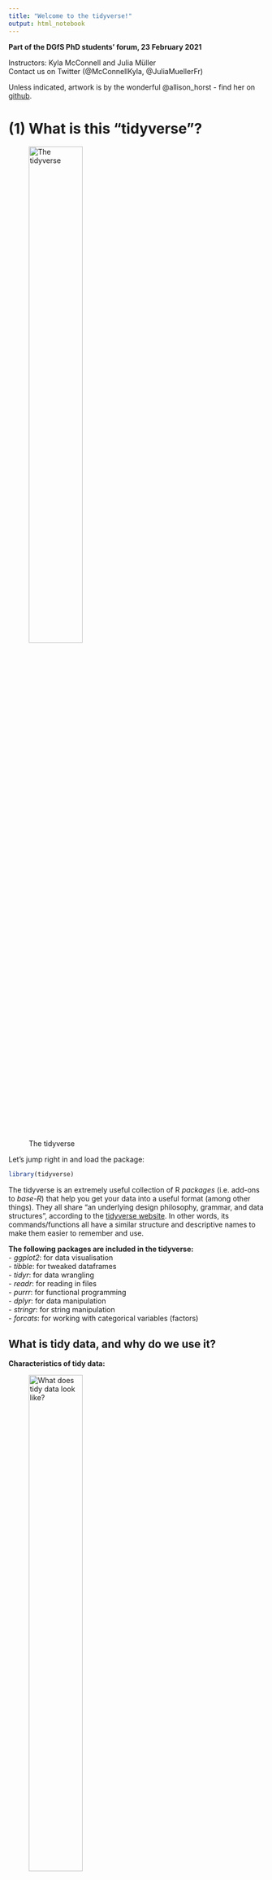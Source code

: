 ```yaml
---
title: "Welcome to the tidyverse!"
output: html_notebook
---
```


**Part of the DGfS PhD students' forum, 23 February 2021**

Instructors: Kyla McConnell and Julia Müller  
Contact us on Twitter (@McConnellKyla, @JuliaMuellerFr)  

Unless indicated, artwork is by the wonderful @allison_horst - find her on [github](https://github.com/allisonhorst/stats-illustrations).


# (1) What is this "tidyverse"?

![The tidyverse](img/tidyverse_celestial.png){width=50%}


Let's jump right in and load the package:
```r
library(tidyverse)
```

The tidyverse is an extremely useful collection of R *packages* (i.e. add-ons to *base-R*) that help you get your data into a useful format (among other things). They all share "an underlying design philosophy, grammar, and data structures", according to the [tidyverse website](https://www.tidyverse.org/). In other words, its commands/functions all have a similar structure and descriptive names to make them easier to remember and use.


**The following packages are included in the tidyverse:**  
- *ggplot2*: for data visualisation  
- *tibble*: for tweaked dataframes  
- *tidyr*: for data wrangling  
- *readr*: for reading in files  
- *purrr*: for functional programming  
- *dplyr*: for data manipulation  
- *stringr*: for string manipulation  
- *forcats*: for working with categorical variables (factors) 


## What is tidy data, and why do we use it?

**Characteristics of tidy data:**  

![What does tidy data look like?](img/tidydata_1.jpg){width=50%}

**Why this format?**  
- Best format for most operations in R, especially plotting and running statistical models
- Hadley Wickham: "Tidy datasets are all alike, but every messy dataset is messy in its own way" 
- Tools/commands that work for one tidy dataset will also work for another tidy dataset
- By getting the data in a tidy format, you can spend more time on the actual analysis

![Why use tidy data?](img/tidydata_3.jpg){width=50%}


# (2) Communicating with R

## Understanding warnings and errors
R will often "talk" to you when you're running code. For example, when you install a package, it'll tell you e.g. where it is downloading a package from, and when it's done. Similarly, when you loaded the tidyverse collection of packages, R listed them all. That's nothing to worry about!

When there's a mistake in the code (e.g. misspelling a variable name, forgetting to close quotation marks or brackets), R will give an *error* and be unable to run the line. The error message will give you important information about what went wrong.
```r
hello <- "hi"
#Hello
```

In contrast, *warnings* are shown when R thinks there could be an issue with your code or input, but it still runs the line. R is generally just telling you that you MIGHT be making a logical error, not that the code is impossible.

```r
c(1, 2, 3) + c(1, 2)
```

It's normal that you'll encounter both warnings and errors while coding! This debugging (= finding and fixing errors in code) bingo gives a few suggestions of what might have gone wrong.

![Debugging bingo, by Dr Ji Son, @cogscimom on Twitter](img/debugging_bingo.jpg)


## Reading function documentation
We'll get to know a number of R *functions* today. These functions can take one or more `arguments`. As an example, let's try out the `say()` function from the cowsay package.

First, (install and) load the cowsay package:
```r
# install.packages("cowsay")
library(cowsay)
```

Try the following code:
```r
say(
  what = "Good luck learning about the tidyverse!", 
  by = "rabbit")
```

We can see that this function has the `what` argument (what should be said?) and the `by` argument (which animal should say it?). But what other options are there for this command - which other animals, for example, or can you change the colour? To see the documentation for the `say` command, you can either run this line of code:
```r
?say
```
...or type in `say` in the Help tab on the bottom right.

This will show you the documentation for the command.

- *Usage* shows an overview of the function arguments and their defaults (e.g. if you typed in `say()` without any arguments in the brackets, you'd get the defaults, i.e. a cat saying "Hello world!")
```r
say()
```

- *Arguments* provides more information on each argument. 
Arguments are the options you can use within a function.
- what
- by 
- type
- what_color
etc. 
Each of these can be fed the `say()` function to slightly alter what it does.

- *Examples* at the bottom of the help page lists a few examples you can copy-paste into your code to better understand how a function works.

Don't worry if you don't understand everything in the documentation when you're first starting out. Just try to get an idea for which arguments there are and which options for those arguments. It's good practice to look at help documents often -- this will also help you get more efficient at extracting the info you need from them.

**-- Please work on Exercise block 1 now --**


# (3) Reading in and exploring data

Reading in data tends to follow this pattern:
```r
name_of_data_in_R <- read_csv("data_file.csv") # equivalent to
name_of_data_in_R <- read_delim("data_file.csv", delim = ",")

name_of_data_in_R <- read_csv2("data_file.csv") # equivalent to
name_of_data_in_R <- read_delim("data_file.csv", delim = ";")

name_of_data_in_R <- read_tsv("data_file.txt") # tab-separated file
```
This works as long as the data file is saved in the same location as this file! You can add e.g. "data/" before the file name if it is located in a subfolder.

One useful additional argument is `na`. This controls how missing values in the file are recognised. By default, these functions assume that missing values are represented by either empty cells or "NA", but if that's not the case, you can tell R that. For example, if missing values are represented by -9 (as can be the case for questionnaire data), you could add `na = "-9"` to a `read()` command.


## Data we'll use today

**During the workshop:**
- Self-paced reading (dgfs_spr.csv)
- Corpus (cat_dog_corpus_data.csv, corpus_frequencies.csv)
- Questionnaire (animal_survey.csv)
- Acceptability judgements (acceptability_judgements.csv)

We'll introduce each dataset in more detail when we start using it.


**In the exercise blocks:**
- Lexical decision experiment (dgfs_lexdec.csv)
- Questionnaire data - information on the participants in that lexical decision experiment (dgfs_pars_lexdec.csv)
- Phonetic data (wh_split.txt)

Here, you can often choose which data you'd like to focus on - lexical decision or phonetic data!


## Introducing our first dataset

Let's read in a self-paced reading dataset (saved in the data folder, so we need to add `data/` to tell R that):
```r
spr <- read_csv("data/dgfs_spr.csv")
```
The current dataframe is a self-paced reading experiment where 12 participants read 20 sentences each, plus 3 practice sentences to get them warmed up. In a SPR experiment, participants see one word at a time and need to press a button to be shown the next word in the sentence. Their reaction times (RTs, i.e. how long it takes them to press that button) are recorded.
Half the sentences were about dogs and half the sentences were about cats. In one condition (A), all sentences were paired with appropriate adjectival collocates according to the BNC (lap dog vs. tortoiseshell cat), in the other, these were reverse (lap cat vs. tortoiseshell dog). All sentences were presented in otherwise natural-sounding sentences. 


## Exploring our data

Now you have a data file read in, but how do you see what's in it?

```r
head(spr)
```

You can change the amount of rows with the `n` *argument*: 
```r
head(spr, n=3)
```

Or: Click on the name of dataframe in the Environment tab (top right) to open a preview in a new tab. You can also sort columns and filter rows (just for viewing purposes). If the dataframe is large, however, this can get very slow.

There's also an easy way to see what the columns are:
```r
colnames(spr)
```

`summary()`: call it on a dataframe to get each column and useful info based on the data type. For example, numeric columns will show the min, median, max and the quartiles (25% increments).
```r
summary(spr)

summary(spr$RT)
```


## Character vs. factor columns

In the environment panel (or using `str()`), you can see that all the variables in this data are read in as either numeric or character data. However, some variables should be treated as factors because they represent categories, not text data. Let's convert them. 
```r
spr$participant <- as_factor(spr$participant)
spr$item_type <- as_factor(spr$item_type)
spr$cond <- as_factor(spr$cond)
```

This way, the summary output also works as expected. For example, we can have a look at how many different participants and conditions we have:
```r
summary(spr$participant)

summary(spr$cond)
```

If any other columns in your dataframe are read in wrong (for example, if you have a numeric column that looks like: "43", "18" and is being read as a character column) you can convert them with similar syntax: `as.numeric()`, `as.character()` etc.


# (4) The pipe %>% 

One of the most noticeable features of the tidyverse is the pipe %>% (keyboard shortcut: Ctrl/Cmd + Shift + M).

The pipe takes the item before it and feeds it to the following command as the first argument. Since all tidyverse (and many non-tidyverse) functions take the dataframe as the first argument, this can be used to string together multiple functions. It also makes it easier to read sequential code in a more natural order.

Compare the following lines of pseudocode (courtesy of @andrewheiss), which would produce the same output:
![Pipe as explained by Andrew Heiss](img/pipe_andrewheiss.jpg)
  
You can see that the version with the pipe is easier to read when more than one function is called on the same dataframe! In a chain of commands like this one, you can think of the pipe as meaning "and then". 

Another example - maybe @hadleywickham's version of a typical morning speaks more to your own experience (it certainly does for us):
I %>% 
  tumble(out_of = "bed") %>% 
  stumble(to = "the kitchen") %>% 
  pour(who = "myself", unit = "cup", what = "ambition") %>% 
  yawn() %>% 
  stretch() %>% 
  try(come_to_live())


So to re-write the `head()` function with the pipe:
```r
spr %>% 
  head()
```

This produces the exact same output as `head(spr)`.

Here are some more examples:
```r
# Equivalent to summary(spr)
spr %>% 
  summary()

# Equivalent to colnames(spr), which returns all column names
spr %>% 
  colnames() 

# Equivalent to nrow(spr), which returns the number of rows in the df
spr %>% 
  nrow()
```

You can also stack commands by ending each row (except the last one) with a pipe. 
You can see that the version with the pipe is easier to read when more than one function is called on the same dataframe! The line breaks are optional, but make the code more readable.
```r
spr %>% 
  colnames() %>% #extracts column names
  nchar() #counts the number of letters
```


# (5) Renaming and rearranging data

## rename()
You can rename columns with the `rename()` function. The syntax is new_name = old_name. Let's rename the `cond` variable:
```r
spr %>% 
  rename(condition = cond)
```


### Preview vs. saving

This is just a preview because we didn't assign the changed dataframe to any name. If you look at the spr dataframe, for example in the Environment panel on the upper-right, the dataframe hasn't changed. This is useful for testing code and making sure it does what you expect and want it to do. To save the changes, we need to assign the call back to the variable name, i.e.
dataframe <- dataframe %>% 
  some operations here


### Renaming multiple columns

You can also rename multiple columns at once (no need for an array here):
```r
spr <- spr %>% 
  rename(condition = cond, 
         sentence = full_sentence)
```
Notice above that we've saved output over the spr dataframe to make the changes 'permanent'.

There is no output when you save the changes, but the spr dataframe has been permanently updated (within the R session, not in your file system). To save the changes, but also show the output of a function, we can put brackets around the code.

If you make a mistake: arrow with a line under it in the code block of R-Markdown, runs all blocks above (but not the current one).


## arrange()

This command lets you sort by row values: `arrange()`. By default, this sorts by lowest to highest value, but you can add `desc()` to reverse that.
```r
spr %>% 
  arrange(RT)

spr %>% 
  arrange(desc(RT))
```

Or in alphabetical order if the column is a character type:
```r
spr %>% 
  arrange(word)
```

Wrapping `desc()` around character or category variable reverses the sorting:
```r
spr %>% 
  arrange(desc(word))
```

It's also possible to sort by several variables:
```r
spr %>% 
  arrange(word, RT)
```

And again, `desc()` can be used to reverse the order:
```r
spr %>% 
  arrange(word, desc(RT))
```

**-- Please work on exercise block 2 now --**


# (6) Subsets

Taking a subset allows you to look at only a part of your data: tidyverse uses `select()` for columns and `filter()` for rows.

## select()

You may have seen the traditional syntax: dataframe$column.

A useful step in using pipes and tidyverse calls is the ability to *select* specific columns. That is, instead of writing `spr$RT` we can write:
```r
spr %>% 
  select(RT) 
```


### Select multiple columns 
You can also use `select()` to take multiple columns. 

```r
spr %>% 
  select(participant, word, RT)
```

You can see that these columns are presented in the order you gave them to the select call, too:

```r
spr %>% 
  select(RT, word, participant)
```

You can also use this to reorder columns in that you give the name of the column(s) you want first, then finish with `everything()` to have all other columns follow:

```r
spr %>% 
  select(RT, everything())
```

Or have a look at the documentation for a command we won't have time to discuss today: `relocate()`.


### Remove columns with select

You can also remove columns using select if you use the minus sign. For example, the item_type column is a factor with only one level - it always says "DashedSentence". So let's get rid of it:

```r
spr %>% 
  select(-item_type)
```

You can also remove multiple columns at once by writing them in an array `c()`. We'd like to remove the item type column and also the first column (X1) which seems to be just a counter.
```r
spr <- spr %>% 
  select(-c(item_type, X1))
```
This overwrites the data as it is saved in R. It does **not** overwrite the file that is saved on your computer. 


### Leveling up select()

Until now, we've used select() in combination with the full column name, but there are helper functions that let you select columns based on other criteria.

For example, here's how we can select both the `sentence_num` and the `word_num` column - by specifying `ends_with("_num")` in the select() call:
```r
spr %>% 
  select(ends_with("_num"))
```

The opposite is also possible using `starts_with()`.

`contains` is another helper function. Here, we're using it to show all columns that contain an underscore:
```r
spr %>% 
  select(contains("_"))
```

We can also select a range of  variables using a colon. This works both with variables and (a range of) numbers:
```r
spr %>% 
  select(condition:word) # shows condition, word_num, word

spr %>% 
  select(1:3) # first three columns
```
Here, the order of the columns matters!

Other helper functions are:
- matches: similar to contains, but can use regular expressions
- num_range: in a dataset with the variables X1, X2, X3, X4, Y1, and Y2, select(num_range("X", 1:3)) returns X1, X2, and X3


## filter()

### Filter based on a condition

While with `select()`, you can pick **columns** by name or if they fulfill conditions, `filter()` lets you look for **rows** that fulfill certain conditions. 

![Filter](img/dplyr_filter.jpg){width=50%}

Use `filter()` to return all items that fit a certain condition. For example, you can use:
- equals to: ==
- not equal to: !=
- greater than: > 
- greater than or equal to: >=
- less than: <
- less than or equal to: <=
- in (i.e. in a vector): %in%

**Syntax:**
filter(data, columnname logical-operator condition)
or, using the pipe:
data %>% 
  filter(columnname logical-operator condition)

Let's look at reaction times that are shorter than 200 ms:
```r
spr %>% 
  filter(RT < 200)
```

...reaction times longer than or equal to 250 ms:
```r
spr %>% 
  filter(RT >= 250)
```

Or you can use it to select all items in a given category. Notice here that you have to use quotation marks to show you're matching a character string.
Look at the error below:
```r
#spr %>% 
  #filter(word == relative)
```

The correct syntax is: (because you're matching to a string)
```r
spr %>% 
  filter(word == "relative")
```

You can also use filter to easily drop rows. Let's drop all practice rows and save the output. 
```r
spr <- spr %>% 
  filter(condition != "practice")
```

To use %in%, give an array of options (formatted in the correct way based on whether the column is a character or numeric):
```r
spr %>% 
  filter(word %in% c("cat", "dog"))

spr %>% 
  filter(sentence_num %in% c(2, 4))
```
Note that filter is case-sensitive, so capitalization matters.

We can also specify several conditions in one `filter()` call:
- Use & for "and" (both conditions must be true)
- Use | for "or" (one condition must be true)
```r
spr %>% 
  filter(word == "relative" & RT > 200)

spr %>% 
  filter(RT > 300 | RT < 150)
```

We can also "chain" different functions, which is one of the things that makes the pipe so useful. For example, we could filter for data in condition B, which is an incomplete sentence, and only look at the words and their response times:
```r
spr %>% 
  filter(condition == "condB_dog") %>% 
  select(word, RT)
```

One useful function that can be chained to `filter()` is `distinct()`, which will return only the unique rows. Without an argument, it returns all rows that are unique in all columns. 

You can also add a column name as an argument to return only the unique values in a certain column (useful with factors)

```r
spr %>% 
  filter(condition == "condB_dog") %>% 
  distinct(sentence)
```

You can also use it on its own to return unique values or combinations of values.

```r
spr %>% 
  distinct(sentence, condition)
```

**-- Please work on Exercise block 3 now --**


# (7) Separating and uniting columns

For the next two examples, we'll use a different dataset called `animal_corpus`. Read it in and familiarise yourself with its contents.
```r
animal_corpus <- read_csv2("data/cat_dog_corpus_data.csv")
```

This contains corpus data of "cat" and "dog" together with the words that precede "cat" and "dog". These are called "collocates" and, in our example, also include part of speech tags (the format is word_tag).

This data is not tidy. Why?

The collocates column contains two variables (word and tag) although according to tidy data principles, each variable should be saved in its own column.

## separate()

Luckily, the tidyverse has a command for that: `separate()`. It takes the following arguments:
- data: our dataframe, we'll pipe it
- col: which column needs to be separated
- into: a vector that contains the names of the new columns
- sep: which symbol separates the values
- remove (optional): by default, the original column will be deleted. Set `remove` to FALSE to keep it.

```r
(animal_corpus <- animal_corpus %>% 
  separate(col = coll, 
           into = c("coll", "coll_tag"), 
           sep = "_"))
```

Another example: In the SPR data, the condition column contains two pieces of information: which condition the item was in (condA or condB) and which animal was being read about (cat or dog)
```r
(spr <- spr %>% 
  separate(condition,
           into = c("condition", "animal"),
           sep = "_"))
```


## unite()

The opposite of `separate()`. This lets you glue columns together. 
- col is the name of the new column
- the next argument, a vector, lists the columns that should be united
- sep, as above, lets you specify how the values should be separated

Let's say we'd like our data to be in the format "collocate cat/dog", so without the tag, but in one column, separated by a space. 
```r
animal_corpus %>% 
  unite(col = "coll_word",
        c("coll", "animal"),
        sep = " ")
```

This leads to a lot of repetition - some bigrams appear several times in just our preview. To remedy this, we can use `distinct()`, which only keeps unique rows. To make clear that we want unique collocate cat/dog combinations, we can put `coll_word` into `distinct()` to make clear that this is the relevant column and tags should be ignored.
```r
animal_corpus %>% 
  unite(col = "coll_word",
        c("coll", "animal"),
        sep = " ") %>% 
  distinct(coll_word)
```


# (8) Creating and changing columns with mutate()

With the `mutate()` function, you can change existing columns and add new ones. 
The syntax is:
mutate(data, col_name = some_operation)
or, with the pipe: 
data %>% mutate(col_name = some_operation).

![Mutate](img/dplyr_mutate.png){width=50%}

The response times are measured in ms. Let's convert them to seconds by dividing by 1000:
```r
(spr <- spr %>% 
  mutate(RT_s = RT / 1000))
```
Now, there's a new column called RT_s (it's at the very end by default).

You can also save the new column with the same name, and this will update all the items in that column (see below, where I divide response times by 1000, but note that I don't save the output):
```r
spr %>% 
  mutate(RT = RT / 1000)
```

You can also do operations to character columns - for example: 
```r
(spr <- spr %>% 
  mutate(word = tolower(word)))
```


## Change data type in a column

We can also change data types using `mutate()`. Instead of the code we used earlier to convert participant and condition to factors, we could write: 
```r
(spr <- spr %>% 
  mutate(participant = as_factor(participant),
         condition = as_factor(condition)))
```
As you can see, we can change several variables within one `mutate()` call. In the same way, we could create several new columns at the same time. 

## Relabel factors
In our SPR experiment, condition A represents a match (i.e. cat/dog is presented with a matching collocate: purring cat, guide dog) and condition B is a mismatch (e.g. guide cat, purring dog). To make this clear in the data, we should label this explicitly. Within a `mutate()` command, we can use `recode()` to change the factor labels. The format for this is old label = "new label".
```r
(spr <- spr %>% 
  mutate(condition = recode(condition, 
                            condA = "match", condB = "mismatch")))
```

Let's look at our third dataset, animal_survey. It contains data from the same participants who answered a few sociodemographic questions and also indicated how cute they think animals are, how much they('d) like look at, pet, and own an animal (scale: 1-5). Besides that, they were also asked to rate cats and dogs (scale: 1-7).
```r
animal_survey <- read_csv("data/animal_survey.csv")
```

In our animal_survey data, education is represented by the numbers 1-4. We can most easily change these labels using `recode()`:
```r
(animal_survey <- animal_survey %>% 
  mutate(education = recode(education,
                            "1" = "elementary school",
                            "2" = "high school",
                            "3" = "Bachelor's degree",
                            "4" = "Master's degree or higher"
                            )))
```
Because these numbers should be treated as characters, we need to put them in quotation marks!


## If-else-statements

Now for something fancy. You can also make new columns based on "if" conditions using the call `ifelse()`.

The syntax of ifelse is: ifelse(this_is_true, this_happens, else_this_happens). 

For example, we could create a column called "RT_short" that contains "short" if the response time is faster than 100 ms and "long" if it isn't:

```r
spr %>% 
  mutate(RT_short = ifelse(RT < 100, "short", "long")) %>% 
  select(RT, RT_short)
```

You can also use ifelse on categorical / character columns:
```r
(spr <- spr %>% 
  mutate(position = ifelse(word %in% c("cat", "dog"), "critical", "not critical")))
```


## Several conditions: case_when()
What if you have several conditions? For example, if RTs are shorter than 100 ms, they should be labelled "short", if they're longer than 500 ms, "long", and "normal" for all other RTs. While it's possible to chain several `if_else()` statements, it gets confusing and hard to read. Instead, we should use `case_when()`.

![Case when: an extension of if-else](img/dplyr_case_when.png){width=50%}

The syntax within `case_when()` is:
condition ~ what to do if it is true (can be used as often as you want and can even refer to different variables!),
TRUE ~ what to do in all other cases.
```r
spr %>% 
  mutate(RT_category = case_when(
    RT < 100 ~ "short",
    RT > 500 ~ "long",
    TRUE ~ "normal"
  )) %>% 
  select(RT, RT_category)
```


Another example: In the questionnaire, participants were asked to indicate how much they like cats and dogs, respectively. We can convert this information into a category. To create a variable called "preference", we can use the following `case_when()` statement:
```r
(animal_survey <- animal_survey %>% 
  mutate(preference = case_when(
    cats > dogs ~ "cats",
    dogs > cats ~ "dogs",
    TRUE ~ "undecided"
  )))
```
If we look at the output, we see that the "else/TRUE" condition wasn't necessary, strictly speaking, but it's good to account for all the potential cases in the data so you don't end up with superfluous NAs.

**-- Please work on Exercise block 4 now --**


# (9) Summary tables with groupings

## summarize()

Let's extract some information on the reaction times in the self-paced reading data. If we want to do this the tidy way, we can use `summarise(operation(variable))`.

You can use multiple different operations in the summarize part, including:
- mean(col_name)
- median(col_name)
- max(col_name)
- min(col_name)

So to get the average RTs -- note the extra step here to drop NAs, this is only because this dataset has NAs we currently want to ignore.
```r
spr <- spr %>% 
  drop_na(RT)

spr %>% 
  summarise(mean(RT))
```

...and the median RTs:
```r
spr %>% 
  summarise(median(RT))
```

By default, the column is labelled "mean(RT)" or "median(RT)", respectively. We can set our own names, though:
```r
spr %>% 
  summarise(average_RT = mean(RT))
```


## group_by() 
In our SPR experiment, we showed matching and mismatching collocate + cat/dog combinations, so we might assume that the mismatched combinations were read more slowly. We'd like to see the average RTs for each condition.

To look at summary statistics for specific groupings like these, we have to use a two- (more like three-) step process. 

First, group by your grouping variable (here: condition) using `group_by()`
Then, summarize, which creates a column based on a transformation to another column, using `summarize()` or `summarise()`
Finally, ungroup (so that R forgets that this is a grouping and carries on as normal, with `ungroup()`
Usually this makes no difference to what you see but is an important fail-safe if you're continuing in the code block. For example, if you need to drop the former grouping variable and don't use `ungroup()`, R will refuse to drop it.

![Group and ungroup](img/group_by_ungroup.png){width=50%}

For example, to return the average RT in each condition:
```r
spr %>% 
  group_by(condition) %>% 
  summarize(mean(RT)) %>% 
  ungroup()
```

You can also give a name to your new summary column: 
```r
spr %>% 
  group_by(condition) %>% 
  summarize(average_RT = mean(RT)) %>% 
  ungroup()
```

Or further manipulate it, e.g. converting ms to seconds:
```r
spr %>% 
  group_by(condition) %>% 
  summarize(average_RT_s = mean(RT) / 1000) %>% 
  ungroup()
```

## count()
For categorical columns, you can also count how many rows are in each category using `count()` instead of `summarize()`. Here, we're counting how often which word appeared in the experiment. The count is displayed in the new "n" column:
```r
spr %>% 
  group_by(word) %>% 
  count() %>% 
  ungroup()
```

This is sorted alphabetically, but we can pipe it into the `arrange()` call we discussed earlier to sort by frequency, in descending order.
```r
spr %>% 
  group_by(word) %>% 
  count() %>% 
  ungroup() %>% 
  arrange(desc(n))
```

You can also group by more than one column to return the unique combinations of the variables.
```r
spr %>% 
  group_by(condition, participant) %>% 
  summarize(mean(RT)) %>% 
  ungroup()
```


# (10) across()

`across()` is a helper for `mutate()` and `summarise`. It lets you easily apply a change or create a summary for several variables because you can use `select()` helpers (`starts_with()`, `ends_with()`, `contains()`, etc.) with `across()`.

For example, if we'd like to see the mean for columns that end with "num":
```r
spr %>% 
  summarise(across(ends_with("num"), mean))
```

This also works with a list of functions, e.g. the mean and the standard deviation:
```r
spr %>% 
  summarise(across(ends_with("num"), c(mean, sd)))
```

Here's an example of `across()` in a `mutate()` function. This lets you easily convert all character variables into factors:
```r
spr %>% 
  mutate(across(where(is.character), as.factor))
```

![Across](img/dplyr_across.png)


## Row-wise operations
Back to our questionnaire. For each participant, we'd like to calculate the average of the columns that start with "animals" to get one measure of their interest in animals. We might try something like this:  
```r
animal_survey %>% 
  summarise(across(starts_with("animals"), mean))
```

As you can see, R gives us the averages for each of the columns, across all participants - not what we're looking for! The reason for this is that R is best at computing over columns. To solve our problem, we need to add `rowwise()`. This is similar to the grouping idea (`group_by()`) we came across a little earlier. Here, we're telling R to treat every row as a single "group". We can then use `c_across()`, which is the version of `across` that works with row-wise operations. We also need `mutate()` because we want to create a new column rather than see a summary:
```r
(animal_survey <- animal_survey %>% 
  rowwise() %>% 
  mutate(
    pet_interest = mean(c_across(starts_with("animals")))
  ))
```

**-- Please work on exercise block 5 now--**


# (11) Reshaping data 

Now, let's look into how to change the shape of your data. There are two options here:
- making your data "longer", i.e. increase the number of rows and decrease the number of columns
  - useful for tidying data, especially common with "wild-caught" data
  - command: `pivot_longer()` (older command: `gather()`)
- making your data "wider", i.e. decrease the number of rows and increase the number of columns
  - not (as) common for tidying but for creating summary tables
  - command: `pivot_wider()` (older command: `spread()`)


## pivot_longer()
Let's take another look at the questionnaire data. The format it is in is typical for questionnaire data as you would export it from host sites. The data from each person is represented on one line. This can be useful for some operations (like in the `case_when()` we used to create the "preference" variable) but a problem for other applications, so let's tidy this using `pivot_longer`. 
Specifically, we have an issue with the dog and cat ratings being in separate columns. Instead, we should have a column called "animal", which contains either "cats" or "dogs", and another column that contains the rating.

The basic `pivot_longer` arguments are:
cols: which columns should be reshaped?
names_to: the name of the variable that the original column names ("cats" and "dogs") should be stored in as values
values_to: the name of the variable that the contents of the variables should be stored in
```r
animal_survey %>% 
  pivot_longer(cols = c("cats", "dogs"),
               names_to = "animal",
               values_to = "rating")
```

Another example: This next file contains the averages of acceptability judgements for the sentences we used in the experiment (we'd expect that sentences which contain mismatching collocates such as "barking cat" are rated as less acceptable than sentences with matching collocates). Let's read it in:
```r
acc_judge_original <- read_csv("data/acceptability_judgements.csv")
```
We can see that this data is in a very wide format - each column name contains one of the sentences, and the only row consists of the average acceptability judgements.

What we'd like instead is a column that contains all the sentences and another column that contains all the averages.
```r
(acc_judge <- acc_judge_original %>% 
  pivot_longer(
    cols = everything(), # we want to reshape the entire data, so all variables are concerned
    names_to = "sentence",
    values_to = "rating"
  ))
```

## pivot_wider()
While `pivot_longer()` is often used to tidy data, its opposite `pivot_wider()` is more common when creating and reformatting summary tables. For example, let's first count how often "cat" and "dog" occur with each collocate:
```r
animal_corpus %>% 
  group_by(animal, coll) %>% 
  count() %>% 
  ungroup() 
```

Looks like it's working! However, we'd like to reshape this data into a more typical contingency table-like format, with "cat" and "dog" as row labels, and the collocates as column labels.  
We can use `pivot_wider()` to achieve this. Its main arguments are:
names_from: where should the new column names come from?
values_from: where should the corresponding values come from?
```r
animal_corpus %>% 
  group_by(animal, coll) %>% 
  count() %>% 
  ungroup() %>% 
  pivot_wider(
    names_from = coll,
    values_from = n
  )
```


# (12) Joining several data sets
Let's add the acceptability judgement data to the SPR data: we want to "join" the two datasets into one, so each sentence should be matched up with its average rating. There are several join commands, which differ in how they match up datasets and which cases are kept or discarded. 
Their syntax is:
xxxx_join(dataframe1, dataframe2, by = "column that is present in both dfs")

![Join options, from the data wrangling cheat sheet](img/dplyr-joins.png)

The column "sentence" is what we need to match up acceptability judgements with the SPR data. When joining, it's often a good idea to create a new dataframe instead of overwriting any of the old ones.
```r
spr_acc <- full_join(spr, acc_judge, by = "sentence")
```

A quick glance at the Environment tab confirms that we now have a dataframe with the same number of rows ("observations") but one more column, just as we want. But when joining data, plenty of things can go wrong, so let's look at the data:
```r
spr_acc %>% 
  select(sentence, rating) %>% 
  distinct()
```

Looks fine! Let's follow the same procedure to add participant information to this new dataset:
```r
spr_acc_participants <- full_join(spr_acc, animal_survey, by = "participant")
```

As a final example, we'll read in one last, very simple, dataset. It contains the raw frequencies of each of the words participants read in the SPR experiment (word frequency tends to be a good predictor of reading times: more common words are usually read faster). Let's have a look:
```r
corpus_frequencies <- read_tsv("data/corpus_frequencies.csv")
```

We'd like to add the word frequency to our data, so the column to match by is "word" in the spr data but it's called "token" in the corpus data. To join this, we can either rename one of these or use a vector in `by()` which lists the two column names as they appear in the dataframes:
```r
spr_complete <- full_join(spr_acc_participants, corpus_frequencies, by = c("word" = "token"))

rm(spr_acc, spr_acc_participants) #remove dfs to keep the environment clean
```

Other options: 
- semi_join
- anti_join
- bind_rows
- bind_cols


# (13) Writing files to disk

To write files to disk, you also need to select which separator you want to use -- do you want a comma-separated file or a tab-separated file? In theory, this shouldn't matter much, you just have to know which you pick. 

CSVs are often saved as .csv (this is also openable in Excel) and TSVs are often saved as .txt

You can save CSVs and TSVs like so:
```r
# write_tsv(spr_complete, "spr_df.txt")

# write_csv(spr_complete, "spr_df.csv")
```
Syntax: write_tsv(dfname, "filename.ext")

Remember, something like data type in R (ex: character or factor) can't be saved into one of these files -- it just saves the values separated by the separator (and the column names). So you'll still have to do the conversions next time you read the file into R. 

**-- Please work on exercise block 6 now--**


# (14) Intro to ggplot 

![ggplot2](img/ggplot2_exploratory.png){width=50%}
### The layered grammar of graphics
ggplot follows the grammar of graphics. 

We have a couple of NAs, lets make sure they're out of the way first. (Remember not to do this without extreme caution on real data, and check the number of rows before and after!)
```r
spr_complete <- spr_complete %>% 
  drop_na()
```


Layer 1: Data

You can see, at this stage we have, well... nothing!
```r
ggplot(data = spr_complete)
```

Layer 2: *aesthetic mappings* -- how should the data be matched to the graphics (e.g. which variable is shown on the x-axis, which one is shown on the y-axis)?

Note: ggplot uses + to continue a line of code; this has to come at the END of the previous line.

When we tell ggplot how we want the aesthetics mapped, it can already start to set up the axes. However, it doesn't yet know what type of graph we're building:
```r
ggplot(data = spr_complete) + 
  aes(x = condition) 
```

Layer 3: *geom*  -- the type of plot we're making. This may be a bar chart, a line graph, a scatterplot, or many more options we'll explore below!

Let's try a bar chart -- ggplot automatically counts up how many items are left in each condition.
```r
ggplot(data = spr_complete) + 
  aes(x = condition) +
  geom_bar()
```

### Other geoms

#### For one variable

Bar charts show how many rows are in each group, like above.

```r
ggplot(data = spr_complete) +
  aes(x = education) +
  geom_bar()
```

To show the distribution of one continuous variable, a histogram is useful. Histograms take a continuous variable and divide it into *bins*. 
```r
ggplot(data = spr_complete) +
  aes(x = RT) +
  geom_histogram()
```

R warns you that it has simply used the default number of bins (30).  However, you can change this and see how it changes your idea of the distribution. Change this with the argument `bins=` inside of the geom_histogram()

```r
ggplot(data = spr_complete) +
  aes(x = RT) +
  geom_histogram(bins = 50)
```

Density plots are a variation of histograms where a smooth line instead of separate bars is drawn. This can be useful for a larger number of data points but can also hide some nuance.
```r
ggplot(data = spr_complete) +
  aes(x = RT) +
  geom_density()
```


#### For two variables

For two continuous variables, we can use a scatterplot with `geom_point()` to show one dot per data point, defined against two continuous axes, like we saw in the example.

```r
ggplot(data = spr_complete) +
  aes(x = RT, y = log(frequency)) +
  geom_point() 
```

We can also use a (smoothed) line to represent the same data:
```r
ggplot(data = spr_complete) +
  aes(x = RT, y = log(frequency)) +
  geom_smooth() 
```

Here comes the cool part about ggplot.. you can also do both at the same time! Simply add both geoms to the same plot:

```r
ggplot(data = spr_complete) +
  aes(x = RT, y = log(frequency)) +
  geom_point() +
  geom_smooth()
```


In the boxplot below, the thick line in the middle is the median, the bottom of the box is the 1st Quartile and the lines reach up to the minimum and maximum values (shown as dots if they are extreme, i.e. they are outside of 1.5x the range from 1st to 3rd quartile: the interquartile range).

```r
ggplot(data = spr_complete) +
  aes(x = condition, y = RT) +
  geom_boxplot()
```

A violin plot is a bit like a histogram turned on its side and mirrored, and also shows where the data is located for each group.
```r
ggplot(data = spr_complete) +
  aes(x = condition, y = RT) +
  geom_violin() 
```

It pairs well with a boxplot!
```r
ggplot(data = spr_complete) +
  aes(x = condition, y = RT) +
  geom_violin() + 
  geom_boxplot() #try adding alpha = 0.5
```


## Adding more information

### Fill vs. color

Fill is used for filling in larger spaced like entire bars. Color is used for smaller sections like dots or lines. 

### colour
Let's return to one of the first plots we made. Here, we can add a color argument to the *geom* call that calls a normal color (*in quotes*). This will make all the points this color. 
Note: if you know what hex codes are (or just use a hex code finder online), you can use all sorts of custom colors.
```r
ggplot(data = spr_complete) +
  aes(x = condition, y = RT) +
  geom_boxplot(color= "pink")
```

However, we can also use the color argument to introduce a third variable into the picture. If we are calling a variable/column, we do *not* need quotes AND we need to put it in the *aes* part of the call, becuase it is a -mapping- not a simple color.
```r
ggplot(data = spr_complete) +
  aes(x = condition, y = RT, color = animal) +
  geom_boxplot()
```

Here's what happens if you try to put a plain color inside of the aes mapping... R doesn't find this variable, so it just randomly creates it..
```r
ggplot(data = spr_complete) +
  aes(x = condition, y = RT, color = "pink") +
  geom_boxplot()
```

### fill
Bar charts and other charts with pretty large open spaces usually need fill. Fill works the same as color in that it can either go *inside aes() as a mapping* or *inside the geom, with quotes, as a plain color*.
```r
ggplot(data = spr_complete) +
  aes(x = education, fill = gender) +
  geom_bar()
```


Bar plots can actually also take color, but this affects the color of the lines only:
```r
ggplot(data = spr_complete) +
  aes(x = education, color = gender) +
  geom_bar()
```

Or mix and match!
```r
ggplot(data = spr_complete) +
  aes(x = education, fill = gender) +
  geom_bar(color = "yellow")
```


## Labels

You can change most labels by using the `labs()` command, which as a lot of arguments for changing different parts of text.
```r
ggplot(data = spr_complete) +
  aes(x = condition, y = RT, color = animal) +
  geom_boxplot() +
  labs(x = "Condition", 
       y = "Response Time",
       colour = "Animal in stimulus", # this works the same way for fill
       title = "Response times by condition",
       subtitle = "To cat and dog collocates",
       caption = "Made by me")
```

## Piping into a ggplot
A great feature of ggplot is that it works with the pipe, so that you can also do:
```r
spr_complete %>% 
  ggplot() +
  aes(x = education, fill = gender) +
  geom_bar()
```

And naturally, edit the dataframe before using any of the commands above!
```r
spr_complete %>% 
  filter(education != "elementary school") %>% 
  ggplot() +
  aes(x = education, fill = gender) +
  geom_bar()
```


**-- Please work on exercise block 7 now--**


# (15) Getting help

We hope to have provided you with a lot of tools and knowledge today that will help you work with your data! However, it obviously isn't possible to cover all tidyverse functions that might be useful for your own data cleaning and analysis. Similarly, this often isn't as smooth a process as we've presented here today. Sometimes, you're not sure which commands to use, or which arguments a function has, or even which format your data actually needs to be in! This can be a frustrating experience, so we wanted to share some suggestions for how to re-frame negative thoughts and turn them into more positive and encouraging ones:

![Hadley Wickham on how to deal with frustrating problems, from his keynote at the RStudio conference 2021](img/SelfsoothingR.jpg)

## Function documentations & vignettes

As we showed you earlier, the function documentation (access via `?function` or by typing the function into the "Help" panel on the bottom right) is really useful, but don't expect to understand every single detail (that's usually not necessary anyway for figuring out how to make it work or if you're mostly checking how to spell an argument, etc.). If you're trying to learn how to use a new function or remind yourself of functions you haven't used in a while and are finding it hard to wrap your head around it by just reading the documentation, scroll all the way down to the examples and play around with those. 

For some functions, **vignettes** are available. For instance, if you search for help on either of the two pivoting functions, you'll be directed to a vignette on pivoting. Enter `vignette("pivot")` to access it. It'll open in the Help window and is more like a detailed tutorial with lots of example data to help you understand more complex functions.

By the way: We haven't had time to discuss *all* arguments that each of the functions we learned today can take, so if you think a particular function might almost solve your problem, check its documentation - maybe there's an extra argument that does exactly what you're looking for!


## Working with Google results

If you encounter a specific problem but aren't sure which function to use (or if you're trying to use a command you know in a very specific way), it's often a good idea to simply google the question (and the same goes for error messages - after you double-checked common mistakes regarding spelling, capitalisation, commas, missing brackets...). R generally has a large and helpful community, so you'll likely find answers on sites such as Stack Overflow or, if you're lucky, even entire blogposts written on a relevant issue.


# (16) Workflows/code conventions

## Packages
When installing new packages, don't put the code for that in your script - you don't want packages to be installed every time you run a script when they're already there.
Always list and load all packages at the top of your script (in the first code block if using an R-Markdown file)!

## Naming conventions
Give expressive names to your variables and dataframes/tibbles. Don't just call everything "data", "df", or "variable1", "var1", etc., but use names that immediately tell you what the variable contains.
Use consistent naming conventions for variables. For example, if you use an underscore to separate words in one multi-word variable name, use the same symbol everywhere.
Similarly, be consistent with capitalisation - our recommendation is to use lowercase for all data and variable names to reduce the chance of misspelling variables.

## Line breaks
Throughout these materials, we've been using line breaks after pipes and often also after each argument of a function. This is purely for readability's sake - optional, but highly recommended!
We've also consistently assigned to the dataframe (e.g. spr <- spr %>% some commands) at the beginning of a code block, although it's also possible to do that at the end of the code block, which is not recommended in most cases. 

## Building up code blocks/chaining commands
When working on a (more) complex data wrangling problem, you'll often need to take several steps towards your goal, i.e. use several commands to arrive at a tidy and workable dataframe. If you're stuck at this step, think about what you want your data to look like, then identify single steps towards that form, then think about how to express each of these in R. It often helps to draw or take notes on paper to better think through this process!
In terms of actually writing code, ideally also build it up step by step and don't save your changes until you're certain they are what you want. Sometimes, it can also be a good idea not to overwrite the original dataframe but to save it under a different name, e.g. for major restructuring such as pivoting or joining.


# Additional materials

## Miscellanous commands we didn't have time for today
- `package::command` for specifying which package a command should be taken from if you have packages loaded which use the same command names
- `relocate()` to change the order of columns
- `replace_na()` to replace NAs with a specific value and the reverse, `na_if()`to replace selected values with NA (e.g. when downloading questionnaire data, missing answers might be coded as -9)
- `coalesce()` to combine two variables and replace missing values in either of them (which is often a result from joining dataframes with columns that have different names)
- `lag()` and `lead()` to find previous or next values. Useful in e.g. SPR or eyetracking to look at the frequency or RT of the previous word.
- `cumsum()`, `cumprod()`, `cummax()`, `cummin()` for cumulative sums, products, minima or maxima
- `top_n()` for the top results (e.g. to see the five most frequent collocates for each "cat" and "dog")
- `sample()` or `sample_frac()` to take a random sample from your data, e.g. to extract sentences for qualitative analysis or to test commands on a smaller dataset when working with large data
- `str_squish()` to remove superfluous whitespace (e.g. "cute     cat") in a string
- `parse_number()` to extract only numbers from a string (e.g. "USD18" -> "18")


## Resources and cheat sheets

The folder "advanced_pivoting_exercise" contains an exercise that covers a lot of the data wrangling commmands we discussed today and goes into a lot more detail on pivoting and joining.

- [Tidyverse website](https://www.tidyverse.org/)
- [Online book: R for Data Science](https://r4ds.had.co.nz/index.html)
- [Collection of cheat sheets](https://rstudio.com/resources/cheatsheets/)
- [Allison Horst's tidyverse introduction](https://allisonhorst.shinyapps.io/edge-of-the-tidyverse)
- [Article: Ten Up-To-Date Ways to do Common Data Tasks in R](https://towardsdatascience.com/ten-up-to-date-ways-to-do-common-data-tasks-in-r-4f15e56c92d)
- [Article: Five Tidyverse Tricks You May Not Know About](https://towardsdatascience.com/five-tidyverse-tricks-you-may-not-know-about-c5026d5a19da)
- dplyr tutorials: [Part 1](https://www.kaggle.com/jessemostipak/dive-into-dplyr-tutorial-1) and [part 2](https://www.kaggle.com/jessemostipak/dive-deeper-into-dplyr-tutorial-2)
- [Article: 10 Must-Know Tidyverse Features](https://www.r-bloggers.com/2020/10/10-must-know-tidyverse-features/)
- [Introductory tutorials on data vis and wrangling in R](https://r-bootcamp.netlify.app/)
- [Article: Data Vis for Likert Questions](https://lmudge13.github.io/sample_code/likert_graphs.html)
- [Making Vowel Plots in R](https://joeystanley.com/blog/making-vowel-plots-in-r-part-1)
- [Danielle Navarro's Youtube playlist on R-Markdown](https://www.youtube.com/playlist?list=PLRPB0ZzEYegM86awo590bP1MJjQbjdR9E)


![Hopefully, you feel a lot closer to the second picture than when we started!](img/r_first_then.png)
